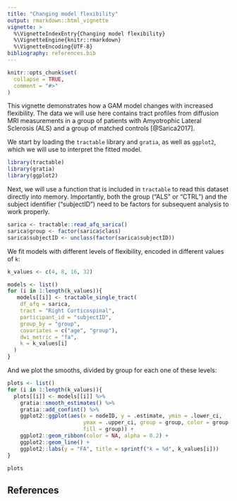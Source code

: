```yaml
---
title: "Changing model flexibility"
output: rmarkdown::html_vignette
vignette: >
  %\VignetteIndexEntry{Changing model flexibility}
  %\VignetteEngine{knitr::rmarkdown}
  %\VignetteEncoding{UTF-8}
bibliography: references.bib
---
```


```r
knitr::opts_chunk$set(
  collapse = TRUE,
  comment = "#>"
)
```

This vignette demonstrates how a GAM model changes with increased flexibility.
The data we will use here contains tract profiles from diffusion MRI
measurements in a group of patients with Amyotrophic Lateral Sclerosis (ALS)
and a group of matched controls [@Sarica2017].

We start by loading the `tractable` library and `gratia`, as well as `ggplot2`,
which we will use to interpret the fitted model.

```r
library(tractable)
library(gratia)
library(ggplot2)
```

Next, we will use a function that is included in `tractable` to read this dataset
directly into memory. Importantly, both the group ("ALS" or "CTRL") and the
subject identifier ("subjectID") need to be factors for subsequent analysis
to work properly.

```r
sarica <- tractable::read_afq_sarica()
sarica$group <- factor(sarica$class)
sarica$subjectID <- unclass(factor(sarica$subjectID))
```

We fit models with different levels of flexibility, encoded in different values
of `k`:

```r
k_values <- c(4, 8, 16, 32)

models <- list()
for (i in 1:length(k_values)){
   models[[i]] <- tractable_single_tract(
    df_afq = sarica,
    tract = "Right Corticospinal",
    participant_id = "subjectID",
    group_by = "group",
    covariates = c("age", "group"),
    dwi_metric = "fa",
    k = k_values[i]
  )
}
```

And we plot the smooths, divided by group for each one of these levels:

```r
plots <- list()
for (i in 1:length(k_values)){
  plots[[i]] <- models[[i]] %>%
    gratia::smooth_estimates() %>%
    gratia::add_confint() %>%
    ggplot2::ggplot(aes(x = nodeID, y = .estimate, ymin = .lower_ci,
                        ymax = .upper_ci, group = group, color = group,
                        fill = group)) +
    ggplot2::geom_ribbon(color = NA, alpha = 0.2) +
    ggplot2::geom_line() +
    ggplot2::labs(y = "FA", title = sprintf("k = %d", k_values[i]))
}

plots
```

## References
